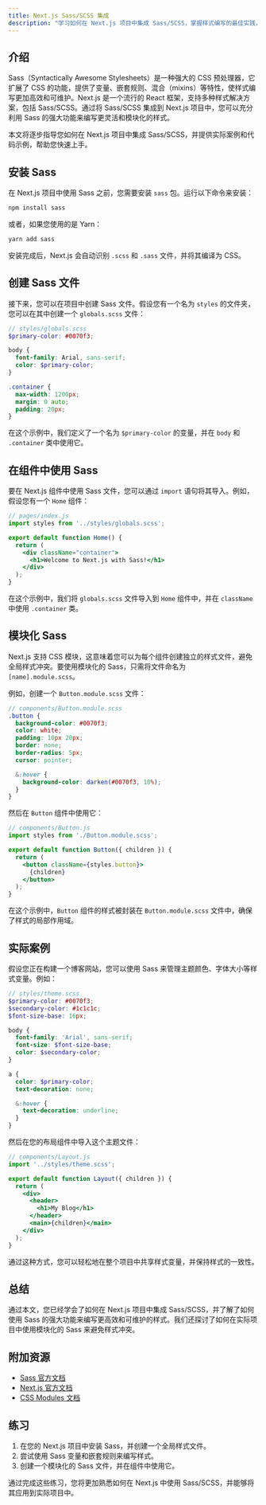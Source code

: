 ```yaml
---
title: Next.js Sass/SCSS 集成
description: "学习如何在 Next.js 项目中集成 Sass/SCSS，掌握样式编写的最佳实践，并了解如何在实际项目中应用。"
---
```


## 介绍

Sass（Syntactically Awesome Stylesheets）是一种强大的 CSS 预处理器，它扩展了 CSS 的功能，提供了变量、嵌套规则、混合（mixins）等特性，使样式编写更加高效和可维护。Next.js 是一个流行的 React 框架，支持多种样式解决方案，包括 Sass/SCSS。通过将 Sass/SCSS 集成到 Next.js 项目中，您可以充分利用 Sass 的强大功能来编写更灵活和模块化的样式。

本文将逐步指导您如何在 Next.js 项目中集成 Sass/SCSS，并提供实际案例和代码示例，帮助您快速上手。

## 安装 Sass

在 Next.js 项目中使用 Sass 之前，您需要安装 `sass` 包。运行以下命令来安装：

```bash
npm install sass
```

或者，如果您使用的是 Yarn：

```bash
yarn add sass
```

安装完成后，Next.js 会自动识别 `.scss` 和 `.sass` 文件，并将其编译为 CSS。

## 创建 Sass 文件

接下来，您可以在项目中创建 Sass 文件。假设您有一个名为 `styles` 的文件夹，您可以在其中创建一个 `globals.scss` 文件：

```scss
// styles/globals.scss
$primary-color: #0070f3;

body {
  font-family: Arial, sans-serif;
  color: $primary-color;
}

.container {
  max-width: 1200px;
  margin: 0 auto;
  padding: 20px;
}
```

在这个示例中，我们定义了一个名为 `$primary-color` 的变量，并在 `body` 和 `.container` 类中使用它。

## 在组件中使用 Sass

要在 Next.js 组件中使用 Sass 文件，您可以通过 `import` 语句将其导入。例如，假设您有一个 `Home` 组件：

```jsx
// pages/index.js
import styles from '../styles/globals.scss';

export default function Home() {
  return (
    <div className="container">
      <h1>Welcome to Next.js with Sass!</h1>
    </div>
  );
}
```

在这个示例中，我们将 `globals.scss` 文件导入到 `Home` 组件中，并在 `className` 中使用 `.container` 类。

## 模块化 Sass

Next.js 支持 CSS 模块，这意味着您可以为每个组件创建独立的样式文件，避免全局样式冲突。要使用模块化的 Sass，只需将文件命名为 `[name].module.scss`。

例如，创建一个 `Button.module.scss` 文件：

```scss
// components/Button.module.scss
.button {
  background-color: #0070f3;
  color: white;
  padding: 10px 20px;
  border: none;
  border-radius: 5px;
  cursor: pointer;

  &:hover {
    background-color: darken(#0070f3, 10%);
  }
}
```

然后在 `Button` 组件中使用它：

```jsx
// components/Button.js
import styles from './Button.module.scss';

export default function Button({ children }) {
  return (
    <button className={styles.button}>
      {children}
    </button>
  );
}
```

在这个示例中，`Button` 组件的样式被封装在 `Button.module.scss` 文件中，确保了样式的局部作用域。

## 实际案例

假设您正在构建一个博客网站，您可以使用 Sass 来管理主题颜色、字体大小等样式变量。例如：

```scss
// styles/theme.scss
$primary-color: #0070f3;
$secondary-color: #1c1c1c;
$font-size-base: 16px;

body {
  font-family: 'Arial', sans-serif;
  font-size: $font-size-base;
  color: $secondary-color;
}

a {
  color: $primary-color;
  text-decoration: none;

  &:hover {
    text-decoration: underline;
  }
}
```

然后在您的布局组件中导入这个主题文件：

```jsx
// components/Layout.js
import '../styles/theme.scss';

export default function Layout({ children }) {
  return (
    <div>
      <header>
        <h1>My Blog</h1>
      </header>
      <main>{children}</main>
    </div>
  );
}
```

通过这种方式，您可以轻松地在整个项目中共享样式变量，并保持样式的一致性。

## 总结

通过本文，您已经学会了如何在 Next.js 项目中集成 Sass/SCSS，并了解了如何使用 Sass 的强大功能来编写更高效和可维护的样式。我们还探讨了如何在实际项目中使用模块化的 Sass 来避免样式冲突。

## 附加资源

- [Sass 官方文档](https://sass-lang.com/documentation)
- [Next.js 官方文档](https://nextjs.org/docs)
- [CSS Modules 文档](https://github.com/css-modules/css-modules)

## 练习

1. 在您的 Next.js 项目中安装 Sass，并创建一个全局样式文件。
2. 尝试使用 Sass 变量和嵌套规则来编写样式。
3. 创建一个模块化的 Sass 文件，并在组件中使用它。

通过完成这些练习，您将更加熟悉如何在 Next.js 中使用 Sass/SCSS，并能够将其应用到实际项目中。